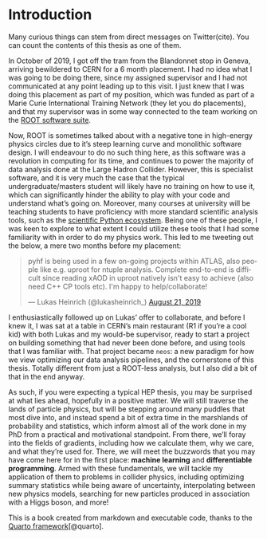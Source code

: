 # Introduction

Many curious things can stem from direct messages on Twitter(cite). You can count the contents of this thesis as one of them.

In October of 2019, I got off the tram from the Blandonnet stop in Geneva, arriving bewildered to CERN for a 6 month placement. I had no idea what I was going to be doing there, since my assigned supervisor and I had not communicated at any point leading up to this visit. I just knew that I was doing this placement as part of my position, which was funded as part of a Marie Curie International Training Network (they let you do placements), and that my supervisor was in some way connected to the team working on the [ROOT software suite]().

Now, ROOT is sometimes talked about with a negative tone in high-energy physics circles due to it's steep learning curve and monolithic software design. I will endeavour to do no such thing here, as this software was a revolution in computing for its time, and continues to power the majority of data analysis done at the Large Hadron Collider. However, this is specialist software, and it is very much the case that the typical undergraduate/masters student will likely have no training on how to use it, which can significantly hinder the ability to play with your code and understand what's going on. Moreover, many courses at university will be teaching students to have proficiency with more standard scientific analysis tools, such as the [scientific Python ecosystem](). Being one of these people, I was keen to explore to what extent I could utilize these tools that I had some familiarity with in order to do my physics work. This led to me tweeting out the below, a mere two months before my placement:

<blockquote class="twitter-tweet"><p lang="en" dir="ltr">pyhf is being used in a few on-going projects within ATLAS, also people like e.g. uproot for ntuple analysis. Complete end-to-end is difficult since reading xAOD in uproot natively isn&#39;t easy to achieve (also need C++ CP tools etc). I&#39;m happy to help/collaborate!</p>&mdash; Lukas Heinrich (@lukasheinrich_) <a href="https://twitter.com/lukasheinrich_/status/1164094904714313729?ref_src=twsrc%5Etfw">August 21, 2019</a></blockquote> <script async src="https://platform.twitter.com/widgets.js" charset="utf-8"></script>

I enthusiastically followed up on Lukas' offer to collaborate, and before I knew it, I was sat at a table in CERN's main restaurant (R1 if you're a cool kid) with both Lukas and my would-be supervisor, ready to start a project on building something that had never been done before, and using tools that I was familiar with. That project became `neos`: a new paradigm for how we view optimizing our data analysis pipelines, and the cornerstone of this thesis. Totally different from just a ROOT-less analysis, but I also did a bit of that in the end anyway.

As such, if you were expecting a typical HEP thesis, you may be surprised at what lies ahead, hopefully in a positive matter. We will still traverse the lands of particle physics, but will be stepping around many puddles that most dive into, and instead spend a bit of extra time in the marshlands of probability and statistics, which inform almost all of the work done in my PhD from a practical and motivational standpoint. From there, we'll foray into the fields of gradients, including how we calculate them, why we care, and what they're used for. There, we will meet the buzzwords that you may have come here for in the first place: **machine learning** and **differentiable programming**. Armed with these fundamentals, we will tackle my application of them to problems in collider physics, including optimizing summary statistics while being aware of uncertainty, interpolating between new physics models, searching for new particles produced in association with a Higgs boson, and more!

This is a book created from markdown and executable code, thanks to the [Quarto framework]()[@quarto].
